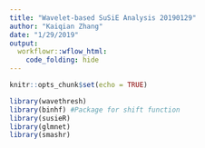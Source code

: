 ```yaml
---
title: "Wavelet-based SuSiE Analysis 20190129"
author: "Kaiqian Zhang"
date: "1/29/2019"
output: 
  workflowr::wflow_html:
    code_folding: hide
---
```


```r
knitr::opts_chunk$set(echo = TRUE)
```

```r
library(wavethresh)
library(binhf) #Package for shift function
library(susieR)
library(glmnet)
library(smashr)
```
